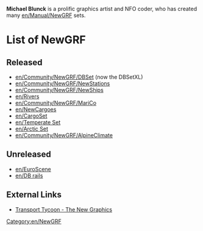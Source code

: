 '''Michael Blunck''' is a prolific graphics artist and NFO coder, who has created many [[en/Manual/NewGRF]] sets.

=List of NewGRF=
==Released==
*[[en/Community/NewGRF/DBSet]] (now the DBSetXL)
*[[en/Community/NewGRF/NewStations]]
*[[en/Community/NewGRF/NewShips]]
*[[en/Rivers]]
*[[en/Community/NewGRF/MariCo]]
*[[en/NewCargoes]]
*[[en/CargoSet]]
*[[en/Temperate Set]]
*[[en/Arctic Set]]
*[[en/Community/NewGRF/AlpineClimate]]

==Unreleased==
*[[en/EuroScene]]
*[[en/DB rails]]

==External Links==
*[http://ttdpatch.de/download.html Transport Tycoon - The New Graphics]

[[Category:en/NewGRF]]